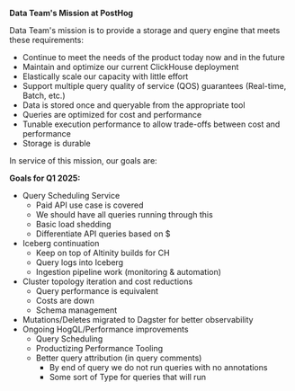 **Data Team's Mission at PostHog**

Data Team's mission is to provide a storage and query engine that meets these requirements:
- Continue to meet the needs of the product today now and in the future
- Maintain and optimize our current ClickHouse deployment
- Elastically scale our capacity with little effort
- Support multiple query quality of service (QOS) guarantees (Real-time, Batch, etc.)
- Data is stored once and queryable from the appropriate tool
- Queries are optimized for cost and performance
- Tunable execution performance to allow trade-offs between cost and performance
- Storage is durable

In service of this mission, our goals are:

**Goals for Q1 2025:**

- Query Scheduling Service
    - Paid API use case is covered
    - We should have all queries running through this
    - Basic load shedding
    - Differentiate API queries based on $
- Iceberg continuation
    - Keep on top of Altinity builds for CH
    - Query logs into Iceberg
    - Ingestion pipeline work (monitoring & automation)
- Cluster topology iteration and cost reductions
    - Query performance is equivalent
    - Costs are down
    - Schema management
- Mutations/Deletes migrated to Dagster for better observability
- Ongoing HogQL/Performance improvements
    - Query Scheduling
    - Productizing Performance Tooling
    - Better query attribution (in query comments)
        - By end of query we do not run queries with no annotations
        - Some sort of Type for queries that will run
